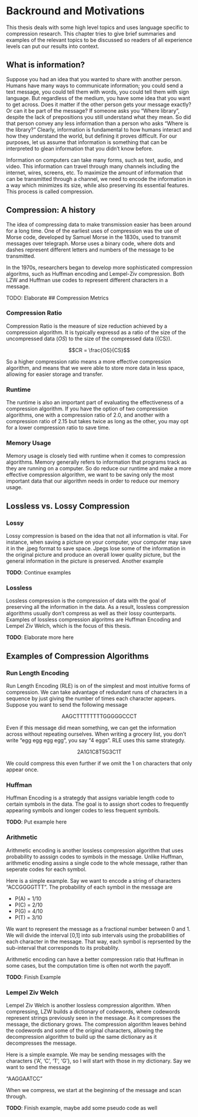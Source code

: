 <!--
This is for including Chapter 1.  Notice that it's also good practice to name your chunk.  This will help you debug potential issues as you knit.  The chunk above is called intro and the one below is called chapter1.  Feel free to change the name of the Rmd file as you wish, but don't forget to change it here from chap1.Rmd.
-->

<!--
The {#rmd-basics} text after the chapter declaration will allow us to link throughout the document back to the beginning of Chapter 1.  These labels will automatically be generated (if not specified) by changing the spaces to hyphens and capital letters to lowercase.  Look for the reference to this label at the beginning of Chapter 2.
-->

# Backround and Motivations

This thesis deals with some high level topics and uses language specific to compression research. This chapter tries to give brief summaries and examples of the relevant topics to be discussed so readers of all experience levels can put our results into context.

## What is information?

  Suppose you had an idea that you wanted to share with another person. Humans have many ways to communicate information; you could send a text message, you could tell them with words, you could tell them with sign language. But regardless of the medium, you have some idea that you want to get across. Does it matter if the other person gets your message exactly? Or can it be part of the message? If someone asks you "Where library", despite the lack of prepositions you still understand what they mean. So did that person convey any less information than a person who asks "Where is the library?"
  Clearly, information is fundamental to how humans interact and how they understand the world, but defining it proves difficult. For our purposes, let us assume that information is something that can be interpreted to glean information that you didn't know before. 

Information on computers can take many forms, such as text, audio, and video. This information can travel through many channels including the internet, wires, screens, etc. To maximize the amount of information that can be transmitted through a channel, we need to encode the information in a way which minimizes its size, while also preserving its essential features. This process is called compression.
  
## Compression: A history

The idea of compressing data to make transmission easier has been around for a long time. One of the earliest uses of compression was the use of Morse code, developed by Samuel Morse in the 1830s, used to transmit messages over telegraph. Morse uses a binary code, where dots and dashes represent different letters and numbers of the message to be transmitted.

In the 1970s, researchers began to develop more sophisticated compression algoritms, such as Huffman encoding and Lempel-Ziv compression. Both LZW and Huffman use codes to represent different characters in a message.

TODO: Elaborate
## Compression Metrics

### Compression Ratio

Compression Ratio is the measure of size reduction achieved by a compression algorithm. It is typically expressd as a ratio of the size of the uncompressed data ($OS$) to the size of the compressed data ({CS}). 

$$CR = \frac{OS}{CS}$$

So a higher compression ratio means a more effective compression algorithm, and means that we were able to store more data in less space, allowing for easier storage and transfer.

### Runtime

The runtime is also an important part of evaluating the effectiveness of a compression algorithm. If you have the option of two compression algorithms, one with a compression ratio of 2.0, and another with a compression ratio of 2.15 but takes twice as long as the other, you may opt for a lower compression ratio to save time. 

### Memory Usage

Memory usage is closely tied with runtime when it comes to compression algorithms. Memory generally refers to information that programs track as they are running on a computer. So do reduce our runtime and make a more effective compression algorithm, we want to be saving only the most important data that our algorithm needs in order to reduce our memory usage.

## Lossless vs. Lossy Compression

### Lossy

Lossy compression is based on the idea that not all information is vital. For instance, when saving a picture on your computer, your computer may save it in the .jpeg format to save space. Jpegs lose some of the information in the original picture and produce an overall lower quality picture, but the general information in the picture is preserved. Another example

**TODO**: Continue examples

### Lossless

Lossless compression is the compression of data with the goal of preserving all the information in the data. As a result, lossless compression algorithms usually don't compress as well as their lossy counterparts. Examples of lossless compression algoritms are Huffman Encoding and Lempel Ziv Welch, which is the focus of this thesis.

**TODO**: Elaborate more here

## Examples of Compression Algorithms

### Run Length Encoding

Run Length Encoding (RLE) is on of the simplest and most intuitive forms of compression. We can take advantage of redundant runs of characters in a sequence by just giving the number of times each character appears.
  Suppose you want to send the following message 
  
  <p style="text-align: center;">AAGCTTTTTTTTGGGGGCCCT</p>
  
Even if this message did mean something, we can get the information across without repeating ourselves. When writing a grocery list, you don't write "egg egg egg egg", you say "4 eggs". RLE uses this same strategdy. 

  <p style="text-align: center;">2A1G1C8T5G3C1T</p>

We could compress this even further if we omit the 1 on characters that only appear once. 

### Huffman

Huffman Encoding is a strategdy that assigns variable length code to certain symbols in the data. The goal is to assign short codes to frequently appearing symbols and longer codes to less frequent symbols.


**TODO**: Put example here

### Arithmetic

Arithmetic encoding is another lossless compression algorithm that uses probability to asssign codes to symbols in the message. Unlike Huffman, arithmetic enoding assins a single code to the whole message, rather than seperate codes for each symbol.




Here is a simple example. Say we want to encode a string of characters "ACCGGGGTTT". The probability of each symbol in the message are
 
* P(A) = 1/10
* P(C) = 2/10
* P(G) = 4/10
* P(T) = 3/10

We want to represent the message as a fractional number between 0 and 1. We will divide the interval [0,1] into sub intervals using the probabilities of each character in the message. That way, each symbol is reprsented by the sub-interval that corresponds to its probablity.


Arithmetic encoding can have a better compression ratio that Huffman in some cases, but the computation time is often not worth the payoff.

**TODO**: Finish Example

### Lempel Ziv Welch

Lempel Ziv Welch is another lossless compression algorithm. When compressing, LZW builds a dictionary of codewords, where codewords represent strings previously seen in the message. As it compresses the message, the dictionary grows. The compression algorithm leaves behind the codewords and some of the original characters, allowing the decompression algorithm to build up the same dictionary as it decompresses the message.

Here is a simple example. We may be sending messages with the characters {'A', 'C', 'T', 'G'}, so I will start with those in my dictionary. Say we want to send the message 

"AAGGAATCC"

When we compress, we start at the beginning of the message and scan through.


**TODO**: Finish example, maybe add some pseudo code as well

